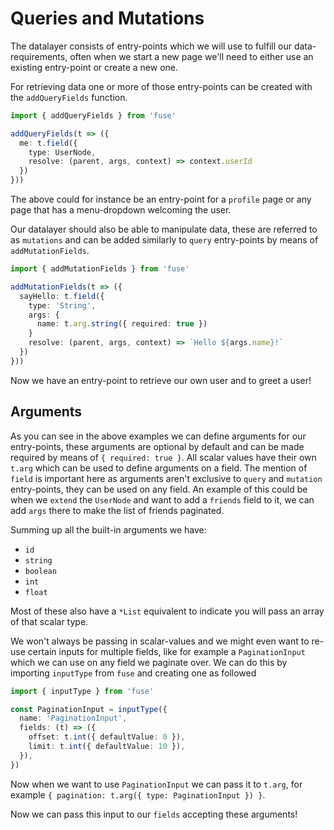 # Queries and Mutations

The datalayer consists of entry-points which we will use to fulfill our data-requirements, often
when we start a new page we'll need to either use an existing entry-point or create a new one.

For retrieving data one or more of those entry-points can be created with the `addQueryFields` function.

```typescript
import { addQueryFields } from 'fuse'

addQueryFields(t => ({
  me: t.field({
    type: UserNode,
    resolve: (parent, args, context) => context.userId
  })
}))
```

The above could for instance be an entry-point for a `profile` page or any page that has a menu-dropdown
welcoming the user.

Our datalayer should also be able to manipulate data, these are referred to as `mutations` and can be added
similarly to `query` entry-points by means of `addMutationFields`.

```typescript
import { addMutationFields } from 'fuse'

addMutationFields(t => ({
  sayHello: t.field({
    type: 'String',
    args: {
      name: t.arg.string({ required: true })
    }
    resolve: (parent, args, context) => `Hello ${args.name}!`
  })
}))
```

Now we have an entry-point to retrieve our own user and to greet a user!

## Arguments

As you can see in the above examples we can define arguments for our entry-points, these arguments are optional
by default and can be made required by means of `{ required: true }`. All scalar values have their own `t.arg`
which can be used to define arguments on a field. The mention of `field` is important here as arguments
aren't exclusive to `query` and `mutation` entry-points, they can be used on any field. An example of this could
be when we `extend` the `UserNode` and want to add a `friends` field to it, we can add `args` there to make the list
of friends paginated.

Summing up all the built-in arguments we have:

- `id`
- `string`
- `boolean`
- `int`
- `float`

Most of these also have a `*List` equivalent to indicate you will pass an array of that scalar type.

We won't always be passing in scalar-values and we might even want to re-use certain inputs for multiple fields,
like for example a `PaginationInput` which we can use on any field we paginate over. We can do this by importing
`inputType` from `fuse` and creating one as followed

```typescript
import { inputType } from 'fuse'

const PaginationInput = inputType({
  name: 'PaginationInput',
  fields: (t) => ({
    offset: t.int({ defaultValue: 0 }),
    limit: t.int({ defaultValue: 10 }),
  }),
})
```

Now when we want to use `PaginationInput` we can pass it to `t.arg`, for example `{ pagination: t.arg({ type: PaginationInput }) }`.

Now we can pass this input to our `fields` accepting these arguments!

